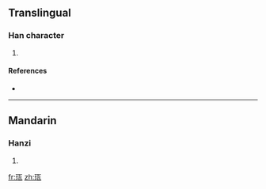 ==Translingual==

===Han character===
{{Han char|rn=96|rad=玉|as=05|sn=9|four=|canj=一土一女弓 (MGMVN)}}

# {{defn|Han|sort=玉05}}

====References====
* {{Han ref|kx=0729.110|dkj=20905|hdz=21104.010|uh=73C1|ud=29633}}

----

==Mandarin==

===Hanzi===
{{cmn-hanzi|pin=[[cí]] ([[ci2]])|wg=tz'u<sup>2</sup>}}

# {{defn|Mandarin|sort=玉05}}

[[fr:珁]]
[[zh:珁]]